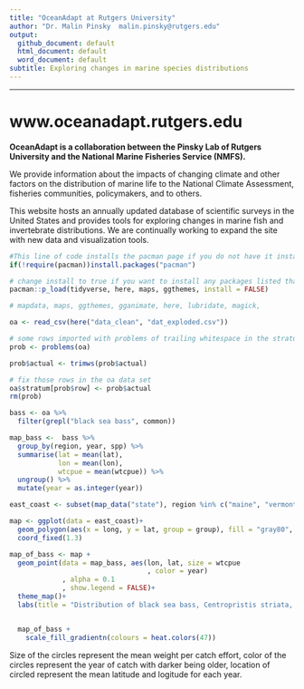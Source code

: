 ```yaml
---
title: "OceanAdapt at Rutgers University"
author: "Dr. Malin Pinsky  malin.pinsky@rutgers.edu"
output:
  github_document: default
  html_document: default
  word_document: default
subtitle: Exploring changes in marine species distributions
---
```


______

# www.oceanadapt.rutgers.edu

**OceanAdapt is a collaboration between the Pinsky Lab of Rutgers University and the National Marine Fisheries Service (NMFS).  ** 


We provide information about the impacts of changing climate and other factors on the distribution of marine life to the National Climate Assessment, fisheries communities, policymakers, and to others.   

This website hosts an annually updated database of scientific surveys in the United States and provides tools for exploring changes in marine fish and invertebrate distributions. We are continually working to expand the site with new data and visualization tools.

```r
#This line of code installs the pacman page if you do not have it installed - if you do, it simply loads the package
if(!require(pacman))install.packages("pacman")

# change install to true if you want to install any packages listed that you don't currently have.
pacman::p_load(tidyverse, here, maps, ggthemes, install = FALSE)

# mapdata, maps, ggthemes, gganimate, here, lubridate, magick, 
```


```r
oa <- read_csv(here("data_clean", "dat_exploded.csv")) 

# some rows imported with problems of trailing whitespace in the stratum column
prob <- problems(oa)

prob$actual <- trimws(prob$actual)

# fix those rows in the oa data set
oa$stratum[prob$row] <- prob$actual
rm(prob)

bass <- oa %>% 
  filter(grepl("black sea bass", common))

map_bass <-  bass %>% 
  group_by(region, year, spp) %>% 
  summarise(lat = mean(lat), 
            lon = mean(lon), 
            wtcpue = mean(wtcpue)) %>% 
  ungroup() %>% 
  mutate(year = as.integer(year))

east_coast <- subset(map_data("state"), region %in% c("maine", "vermont", "new hampshire", "massachusets", "connecticut", "rhode island", "new york", "new jersey", "delaware", "maryland", "virginia", "north carolina", "south carolina", "georgia", "florida", "pennsylvania"))

map <- ggplot(data = east_coast)+
  geom_polygon(aes(x = long, y = lat, group = group), fill = "gray80", colour = "gray85")+
  coord_fixed(1.3)

map_of_bass <- map + 
  geom_point(data = map_bass, aes(lon, lat, size = wtcpue
                                  , color = year)
             , alpha = 0.1
             , show.legend = FALSE)+
  theme_map()+
  labs(title = "Distribution of black sea bass, Centropristis striata, from 1970-2017") 


  map_of_bass + 
    scale_fill_gradientn(colours = heat.colors(47))

```
  
  Size of the circles represent the mean weight per catch effort, color of the circles represent the year of catch with darker being older, location of circled represent the mean latitude and logitude for each year.


